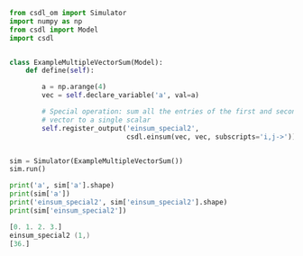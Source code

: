 ```py
from csdl_om import Simulator
import numpy as np
from csdl import Model
import csdl


class ExampleMultipleVectorSum(Model):
    def define(self):

        a = np.arange(4)
        vec = self.declare_variable('a', val=a)

        # Special operation: sum all the entries of the first and second
        # vector to a single scalar
        self.register_output('einsum_special2',
                             csdl.einsum(vec, vec, subscripts='i,j->'))


sim = Simulator(ExampleMultipleVectorSum())
sim.run()

print('a', sim['a'].shape)
print(sim['a'])
print('einsum_special2', sim['einsum_special2'].shape)
print(sim['einsum_special2'])
```


```a (4,)
[0. 1. 2. 3.]
einsum_special2 (1,)
[36.]
```
